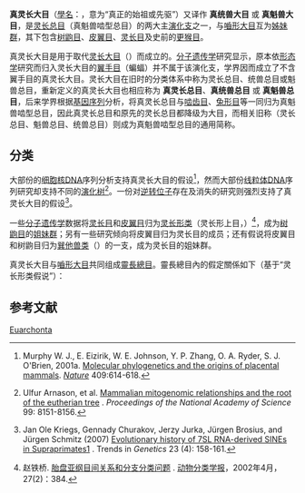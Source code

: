 {{Automatic taxobox 
| taxon =Euarchonta 
| display_parents =4
| name =真灵长大目
| fossil_range = {{fossil_range|65|0|earliest=95}}[[古新世|古新世]]早期 → [[全新世|現代]]
| image = Euarchonta.jpg
| image_width = 250px
| image_caption =
| subdivision_ranks = [[目_(生物)|目]]
| subdivision = 
* [[皮翼目|皮翼目]] Dermoptera
* [[樹鼩目|樹鼩目]] Scandentia
* [[滅絕|†]][[更猴目|更猴目]] Plesiadapiformes
* [[靈長目|靈長目]] Primates
}}

'''真灵长大目'''（[[學名|學名]]：{{lang|la|Euarchonta}}，意为“真正的始祖或先驱”）又译作 '''真统兽大目''' 或 '''真魁兽大目'''，是[[灵长总目|灵长总目]]（真魁兽啮型总目）的两大主[[演化支|演化支]]之一，与[[嚙形大目|嚙形大目]]互为[[姊妹群|姊妹群]]，其下包含[[树鼩目|树鼩目]]、[[皮翼目|皮翼目]]、[[灵长目|灵长目]]及史前的[[更猴目|更猴目]]。

真灵长大目是用于取代[[灵长大目|灵长大目]]（{{lang|la|Archonta}}）而成立的。[[分子|分子]][[遗传学|遗传学]]研究显示，原本依[[动物形态学|形态学]]研究而归入灵长大目的[[翼手目|翼手目]]（蝙蝠）并不属于该演化支，学界因而成立了不含翼手目的真灵长大目。灵长大目在旧时的分类体系中称为灵长总目、统兽总目或魁兽总目，重新定义的真灵长大目也相应称为 '''真灵长总目'''、'''真统兽总目''' 或 '''真魁兽总目'''，后来学界根据[[基因序列|基因序列]]分析，将真灵长总目与[[啮齿目|啮齿目]]、[[兔形目|兔形目]]等一同归为真魁兽啮型总目，因此真灵长总目和原先的灵长总目都降级为大目，而相关旧称（灵长总目、魁兽总目、统兽总目）则成为真魁兽啮型总目的通用简称。

==分类==
大部份的[[细胞核|细胞核]][[DNA|DNA]]序列分析支持真灵长大目的假设<ref name=Murphy>{{en}}Murphy W. J., E. Eizirik, W. E. Johnson, Y. P. Zhang, O. A. Ryder, S. J. O'Brien, 2001a. [http://www.ncbi.nlm.nih.gov/entrez/query.fcgi?cmd=retrieve&db=pubmed&list_uids=11214319&dopt=Abstract Molecular phylogenetics and the origins of placental mammals]. ''[[自然_(期刊)|Nature]]'' 409:614-618.</ref>，然而大部份[[线粒体|线粒体]][[DNA|DNA]]序列研究却支持不同的[[演化树|演化树]]<ref>{{en}}Ulfur Arnason, et al. [http://www.pnas.org/cgi/content/full/99/12/8151 Mammalian mitogenomic relationships and the root of the eutherian tree] {{Wayback|url=http://www.pnas.org/cgi/content/full/99/12/8151 |date=20080517115137 }}. ''Proceedings of the National Academy of Science'' 99: 8151-8156.</ref>。一份对[[逆转位子|逆转位子]]存在及消失的研究则强烈支持了真灵长大目的假设<ref>{{en}}Jan Ole Kriegs, Gennady Churakov, Jerzy Jurka, Jürgen Brosius, and Jürgen Schmitz (2007) [http://dx.doi.org/10.1016/j.tig.2007.02.002 Evolutionary history of 7SL RNA-derived SINEs in Supraprimates][http://zmbe2.uni-muenster.de/expath/articles/31_Kriegs_TiG.pdf] {{Wayback|url=http://zmbe2.uni-muenster.de/expath/articles/31_Kriegs_TiG.pdf |date=20070803072737 }}. Trends in ''Genetics'' 23 (4): 158-161.</ref>。

一些[[分子|分子]][[遗传学|遗传学]]数据将[[灵长目|灵长目]]和[[皮翼目|皮翼目]]归为[[灵长形类|灵长形类]]（灵长形上目，{{lang|la|Primatomorpha}}）<ref>{{zh}}赵铁桥. [http://www.net985.com/sci/03to04/nature/81.html 胎盘亚纲目间关系和分支分类问题] {{webarchive|url=https://web.archive.org/web/20080821142156/http://www.net985.com/sci/03to04/nature/81.html |date=2008-08-21 }}. [[动物分类学报|动物分类学报]]，2002年4月，27(2)：384.</ref>，成为[[树鼩目|树鼩目]]的[[姐妹群|姐妹群]]；另有一些研究倾向将皮翼目归为灵长目的成员；还有假说将皮翼目和树鼩目归为[[巽他兽类|巽他兽类]]（{{lang|la|Sundatheria}}）的一支，成为灵长目的姐妹群。

真灵长大目与[[嚙形大目|嚙形大目]]共同组成[[靈長總目|靈長總目]]。靈長總目內的假定關係如下（基于“灵长形类假说”）：
{{灵长总目支序分类法}}

==参考文献==
{{reflist}}
{{靈長總目|E.}}
{{Mammals}}
{{Taxonbar|from=Q728566}}

[[Category:灵长总目|Euarchonta]]